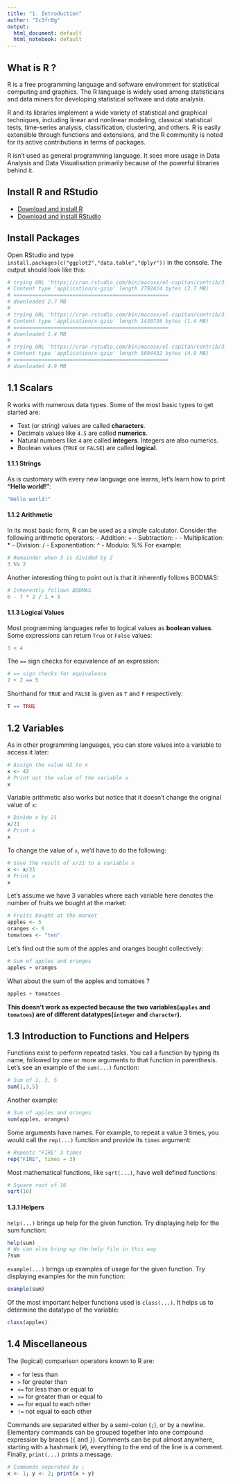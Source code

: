 ```yaml
---
title: "1. Introduction"
author: "Ic3fr0g"
output:
  html_document: default
  html_notebook: default
---
```


## What is R ?
R is a free programming language and software environment for statistical computing and graphics. The R language is widely used among statisticians and data miners for developing statistical software and data analysis.

R and its libraries implement a wide variety of statistical and graphical techniques, including linear and nonlinear modeling, classical statistical tests, time-series analysis, classification, clustering, and others. R is easily extensible through functions and extensions, and the R community is noted for its active contributions in terms of packages.

R isn't used as general programming language. It sees more usage in Data Analysis and Data Visualisation primarily because of the powerful libraries behind it.

## Install R and RStudio
- [Download and install R](https://ftp.iitm.ac.in/cran/)
- [Download and install RStudio](https://www.rstudio.com/products/rstudio/download/)

## Install Packages
Open RStudio and type `install.packages(c("ggplot2","data.table","dplyr"))` in the console. The output should look like this:
```r
# trying URL 'https://cran.rstudio.com/bin/macosx/el-capitan/contrib/3.4/ggplot2_2.2.1.tgz'
# Content type 'application/x-gzip' length 2792414 bytes (2.7 MB)
# ==================================================
# downloaded 2.7 MB
# 
# trying URL 'https://cran.rstudio.com/bin/macosx/el-capitan/contrib/3.4/data.table_1.10.4-3.tgz'
# Content type 'application/x-gzip' length 1430738 bytes (1.4 MB)
# ==================================================
# downloaded 1.4 MB
# 
# trying URL 'https://cran.rstudio.com/bin/macosx/el-capitan/contrib/3.4/dplyr_0.7.4.tgz'
# Content type 'application/x-gzip' length 5094432 bytes (4.9 MB)
# ==================================================
# downloaded 4.9 MB
```

## 1.1 Scalars
R works with numerous data types. Some of the most basic types to get started are:

- Text (or string) values are called **characters**.
- Decimals values like `4.5` are called **numerics**.
- Natural numbers like `4` are called **integers**. Integers are also numerics.
- Boolean values (`TRUE` or `FALSE`) are called **logical**.

#### 1.1.1 Strings
As is customary with every new language one learns, let's learn how to print **"Hello world!"**:
```r
"Hello world!"
```

#### 1.1.2 Arithmetic
In its most basic form, R can be used as a simple calculator. Consider the following arithmetic operators:
- Addition: +
- Subtraction: -
- Multiplication: *
- Division: /
- Exponentiation: ^
- Modulo: %%
For example:
```r
# Remainder when 3 is divided by 2
3 %% 2
```

Another interesting thing to point out is that it inherently follows BODMAS:
```r
# Inherently follows BODMAS
6 - 7 * 2 / 1 + 3
```

#### 1.1.3 Logical Values
Most programming languages refer to logical values as **boolean values**. Some expressions can return `True` or `False` values:
```r
3 < 4
```

The `==` sign checks for equivalence of an expression:
```r
# == sign checks for equivalence
2 + 2 == 5
```

Shorthand for `TRUE` and `FALSE` is given as `T` and `F` respectively:
```r
T == TRUE
```

## 1.2 Variables
As in other programming languages, you can store values into a variable to access it later:
```r
# Assign the value 42 to x
x <- 42
# Print out the value of the variable x
x
```

Variable arithmetic also works but notice that it doesn't change the original value of `x`:
```r
# Divide x by 21
x/21
# Print x
x
```

To change the value of `x`, we'd have to do the following:
```r
# Save the result of x/21 to a variable x
x <- x/21
# Print x
x
```

Let's assume we have 3 variables where each variable here denotes the number of fruits we bought at the market:
```r
# Fruits bought at the market
apples <- 5
oranges <- 6
tomatoes <- "ten"
```

Let's find out the sum of the apples and oranges bought collectively:
```r
# Sum of apples and oranges
apples + oranges
```

What about the sum of the apples and tomatoes ?
```r
apples + tomatoes
```
**This doesn't work as expected because the two variables(`apples` and `tomatoes`) are of different datatypes(`integer` and `character`).**

## 1.3 Introduction to Functions and Helpers
Functions exist to perform repeated tasks. You call a function by typing its name, followed by one or more arguments to that function in parenthesis. Let's see an example of the `sum(...)` function:
```r
# Sum of 1, 3, 5
sum(1,3,5)
```
Another example:
```r
# Sum of apples and oranges
sum(apples, oranges)
```

Some arguments have names. For example, to repeat a value 3 times, you would call the `rep(...)` function and provide its `times` argument:
```r
# Repeats "FIRE" 3 times
rep("FIRE", times = 3)
```

Most mathematical functions, like `sqrt(...)`, have well defined functions:
```r
# Square root of 16
sqrt(16)
```

#### 1.3.1 Helpers
`help(...)` brings up help for the given function. Try displaying help for the sum function:
```r
help(sum)
# We can also bring up the help file in this way
?sum
```

`example(...)` brings up examples of usage for the given function. Try displaying examples for the min function:
```r
example(sum)
```

Of the most important helper functions used is `class(...)`. It helps us to determine the datatype of the variable:
```r
class(apples)
```

## 1.4 Miscellaneous
The (logical) comparison operators known to R are:

- `<` for less than
- `>` for greater than
- `<=` for less than or equal to
- `>=` for greater than or equal to
- `==` for equal to each other
- `!=` not equal to each other

Commands are separated either by a semi-colon (`;`), or by a newline. Elementary commands can be grouped together into one compound expression by braces (`{` and `}`). Comments can be put almost anywhere, starting with a hashmark (`#`), everything to the end of the line is a comment. Finally, `print(...)` prints a message.
```r
# Commands seperated by ;
x <- 1; y <- 2; print(x + y)
```

